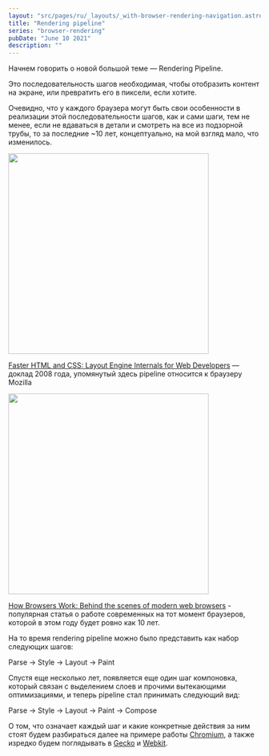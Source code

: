 ```yaml
---
layout: "src/pages/ru/_layouts/_with-browser-rendering-navigation.astro"
title: "Rendering pipeline"
series: "browser-rendering"
pubDate: "June 10 2021"
description: ""
---
```


Начнем говорить о новой большой теме — Rendering Pipeline. 

Это последовательность шагов необходимая, чтобы отобразить контент на экране, или превратить его в пиксели, если хотите.

Очевидно, что у каждого браузера могут быть свои особенности в реализации этой последовательности шагов, как и сами шаги, тем не менее, если не вдаваться в детали и смотреть на все из подзорной трубы, то за последние ~10 лет, концептуально, на мой взгляд мало, что изменилось.

<Img src="/assets/posts/2021/browser-rendering-pipeline/rendering-2008.jpg" style="width: 400px" />

[Faster HTML and CSS: Layout Engine Internals for Web Developers](https://www.youtube.com/watch?v=a2_6bGNZ7bA) — доклад 2008 года, упомянутый здесь pipeline относится к браузеру Mozilla 

<Img src="/assets/posts/2021/browser-rendering-pipeline/how-browsers-work.jpg" style="width: 400px" />

[How Browsers Work: Behind the scenes of modern web browsers](https://www.html5rocks.com/en/tutorials/internals/howbrowserswork/) - популярная статья о работе современных на тот момент браузеров, которой в этом году будет ровно как 10 лет.

На то время rendering pipeline можно было представить как набор следующих шагов: 

Parse → Style → Layout → Paint

Спустя еще несколько лет, появляется еще один шаг компоновка, который связан с выделением слоев и прочими вытекающими оптимизациями, и теперь pipeline стал принимать следующий вид:

Parse → Style → Layout → Paint → Compose

О том, что означает каждый шаг и какие конкретные действия за ним стоят будем разбираться далее на примере работы [Chromium](https://www.chromium.org/), а также изредко будем поглядывать в [Gecko](https://wiki.mozilla.org/Gecko:Overview) и [Webkit](https://webkit.org/).
